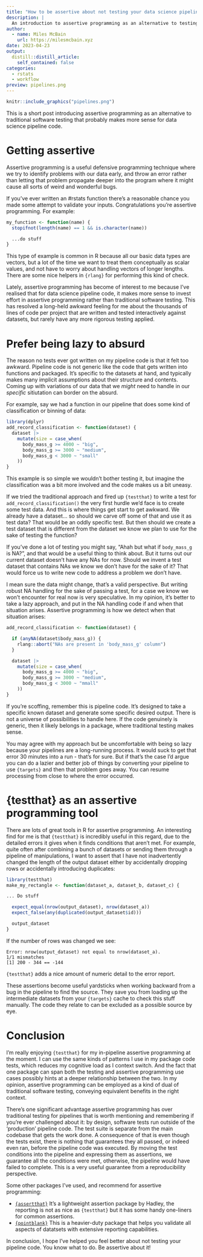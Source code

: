 ```yaml
---
title: "How to be assertive about not testing your data science pipeline"
description: |
  An introduction to assertive programming as an alternative to testing
author:
  - name: Miles McBain
    url: https://milesmcbain.xyz
date: 2023-04-23
output:
  distill::distill_article:
    self_contained: false
categories:
  - rstats
  - workflow
preview: pipelines.png
---
```


```r
knitr::include_graphics("pipelines.png")
```

This is a short post introducing assertive programming as an alternative to traditional software testing that probably makes more sense for data science pipeline code.

# Getting assertive

Assertive programming is a useful defensive programming technique where we try to identify problems with our data early, and throw an error rather than letting that problem propagate deeper into the program where it might cause all sorts of weird and wonderful bugs.

If you've ever written an #rstats function there's a reasonable chance you made some attempt to validate your inputs. Congratulations you're assertive programming. For example:

```r
my_function <- function(name) {
  stopifnot(length(name) == 1 && is.character(name))

  ...do stuff
}
```

This type of example is common in R because all our basic data types are vectors, but a lot of the time we want to treat them conceptually as scalar values, and not have to worry about handling vectors of longer lengths. There are some nice helpers in `{rlang}` for performing this kind of check.

Lately, assertive programming has become of interest to me because I've realised that for data science pipeline code, it makes more sense to invest effort in assertive programming rather than traditional software testing. This has resolved a long-held awkward feeling for me about the thousands of lines of code per project that are written and tested interactively against datasets, but rarely have any more rigorous testing applied.

# Prefer being lazy to absurd

The reason no tests ever got written on my pipeline code is that it felt too awkward. Pipeline code is not generic like the code that gets written into functions and packaged. It's specific to the datasets at hand, and typically makes many implicit assumptions about their structure and contents. Coming up with variations of our data that we *might* need to handle in our *specific* sitiutation can border on the absurd.

For example, say we had a function in our pipeline that does some kind of classification or binning of data:

```r
library(dplyr)
add_record_classification <- function(dataset) {
  dataset |>
    mutate(size = case_when(
      body_mass_g >= 4000 ~ "big",
      body_mass_g >= 3000 ~ "medium",
      body_mass_g < 3000 ~ "small"
    ))
}
```

This example is so simple we wouldn't bother testing it, but imagine the classification was a bit more involved and the code makes us a bit uneasy.

If we tried the traditional approach and fired up `{testthat}` to write a test for `add_record_classification()` the very first hurdle we'd face is to create some test data. And this is where things get start to get awkward. We already have a dataset... so should we carve off some of that and use it as test data? That would be an oddly specific test. But then should we create a test dataset that is different from the dataset we know we plan to use for the sake of testing the function?

If you've done a lot of testing you might say, "Ahah but what if `body_mass_g` is NA?", and that would be a useful thing to think about. But it turns out our current dataset doesn't have any NAs for now. Should we invent a test dataset that contains NAs we know we don't have for the sake of it? That would force us to write new code to address a problem we don't have.

I mean sure the data might change, that's a valid perspective. But writing robust NA handling for the sake of passing a test, for a case we know we won't encounter for real now is very speculative. In my opinion, it's better to take a lazy approach, and put in the NA handling code if and when that situation arises. Assertive programming is how we detect when that situation arises:

```r
add_record_classification <- function(dataset) {

  if (anyNA(dataset$body_mass_g)) {
    rlang::abort("NAs are present in 'body_mass_g' column")
  }

  dataset |>
    mutate(size = case_when(
      body_mass_g >= 4000 ~ "big",
      body_mass_g >= 3000 ~ "medium",
      body_mass_g < 3000 ~ "mmall"
    ))
}
```

If you're scoffing, remember this is pipeline code. It's designed to take a specific known dataset and generate some specific desired output. There is not a universe of possibilities to handle here. If the code genuinely is generic, then it likely belongs in a package, where traditional testing makes sense.

You may agree with my approach but be uncomfortable with being so lazy because your pipelines are a long-running process. It would suck to get that error 30 minutes into a run - that's for sure. But if that's the case I'd argue you can do a lazier and better job of things by converting your pipeline to use `{targets}` and then that problem goes away. You can resume processing from close to where the error occurred.

# {testthat} as an assertive programming tool

There are lots of great tools in R for assertive programming. An interesting find for me is that `{testthat}` is incredibly useful in this regard, due to the detailed errors it gives when it finds conditions that aren't met. For example, quite often after combining a bunch of datasets or sending them through a pipeline of manipulations, I want to assert that I have not inadvertently changed the length of the output dataset either by accidentally dropping rows or accidentally introducing duplicates:

```r
library(testthat)
make_my_rectangle <- function(dataset_a, dataset_b, dataset_c) {

... Do stuff

  expect_equal(nrow(output_dataset), nrow(dataset_a))
  expect_false(any(duplicated(output_dataset$id)))

  output_dataset
}
```

If the number of rows was changed we see:

```
Error: nrow(output_dataset) not equal to nrow(dataset_a).
1/1 mismatches
[1] 200 - 344 == -144
```

`{testthat}` adds a nice amount of numeric detail to the error report.

These assertions become useful yardsticks when working backward from a bug in the pipeline to find the source. They save you from loading up the intermediate datasets from your `{targets}` cache to check this stuff manually. The code they relate to can be excluded as a possible source by eye.


# Conclusion

I'm really enjoying `{testthat}` for my in-pipeline assertive programming at the moment. I can use the same kinds of patterns I use in my package code tests, which reduces my cognitive load as I context switch. And the fact that one package can span both the testing and assertive programming use cases possibly hints at a deeper relationship between the two. In my opinion, assertive programming can be employed as a kind of dual of traditional software testing, conveying equivalent benefits in the right context.

There's one significant advantage assertive programming has over traditional testing for pipelines that is worth mentioning and remembering if you're ever challenged about it: by design, software tests run outside of the 'production' pipeline code. The test suite is separate from the main codebase that gets the work done. A consequence of that is even though the tests exist, there is nothing that guarantees they all passed, or indeed even ran, before the pipeline code was executed. By moving the test conditions into the pipeline and expressing them as assertions, we guarantee all the conditions were met, otherwise, the pipeline would have failed to complete. This is a very useful guarantee from a reproducibility perspective.

Some other packages I've used, and recommend for assertive programming:

  - [`{assertthat}`](https://github.com/hadley/assertthat) It's a lightweight assertion package by Hadley, the reporting is not as nice as `{testthat}` but it has some handy one-liners for common assertions.
  - [`{pointblank}`](https://github.com/rich-iannone/pointblank) This is a heavier-duty package that helps you validate all aspects of datatsets with extensive reporting capabilities.

In conclusion, I hope I've helped you feel better about not testing your pipeline code. You know what to do. Be assertive about it!
